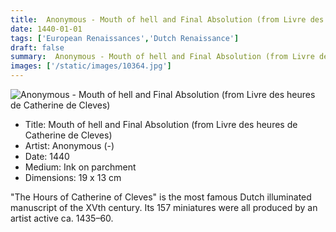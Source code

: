 ```yaml
---
title:  Anonymous - Mouth of hell and Final Absolution (from Livre des heures de Catherine de Cleves)
date: 1440-01-01
tags: ['European Renaissances','Dutch Renaissance']
draft: false
summary:  Anonymous - Mouth of hell and Final Absolution (from Livre des heures de Catherine de Cleves)
images: ['/static/images/10364.jpg']
---
```


![ Anonymous - Mouth of hell and Final Absolution (from Livre des heures de Catherine de Cleves)](/static/images/10364.jpg)

* Title: Mouth of hell and Final Absolution (from Livre des heures de Catherine de Cleves)
* Artist:  Anonymous (-)
* Date: 1440
* Medium: Ink on parchment
* Dimensions: 19 x 13 cm

"The Hours of Catherine of Cleves" is the most famous Dutch illuminated manuscript of the XVth century. Its 157 miniatures were all produced by an artist active ca. 1435–60.

